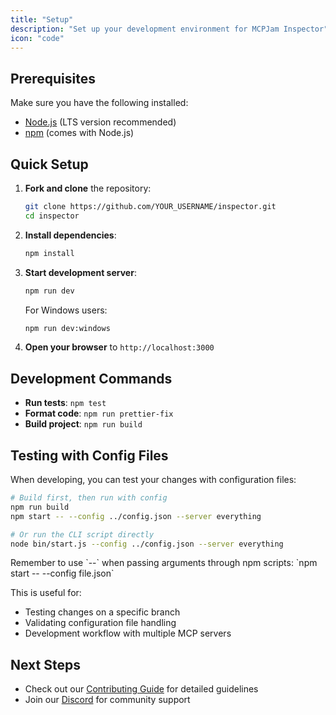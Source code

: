 ```yaml
---
title: "Setup"
description: "Set up your development environment for MCPJam Inspector"
icon: "code"
---
```


## Prerequisites

Make sure you have the following installed:

- [Node.js](https://nodejs.org/) (LTS version recommended)
- [npm](https://www.npmjs.com/) (comes with Node.js)

## Quick Setup

1. **Fork and clone** the repository:
   ```bash
   git clone https://github.com/YOUR_USERNAME/inspector.git
   cd inspector
   ```

2. **Install dependencies**:
   ```bash
   npm install
   ```

3. **Start development server**:
   ```bash
   npm run dev
   ```

   For Windows users:
   ```bash
   npm run dev:windows
   ```

4. **Open your browser** to `http://localhost:3000`

## Development Commands

- **Run tests**: `npm test`
- **Format code**: `npm run prettier-fix`
- **Build project**: `npm run build`

## Testing with Config Files

When developing, you can test your changes with configuration files:

```bash
# Build first, then run with config
npm run build
npm start -- --config ../config.json --server everything

# Or run the CLI script directly
node bin/start.js --config ../config.json --server everything
```

<Warning>
Remember to use `--` when passing arguments through npm scripts: `npm start -- --config file.json`
</Warning>

This is useful for:
- Testing changes on a specific branch
- Validating configuration file handling
- Development workflow with multiple MCP servers

## Next Steps

- Check out our [Contributing Guide](/inspector/contributing-guide) for detailed guidelines
- Join our [Discord](https://discord.com/invite/JEnDtz8X6z) for community support
